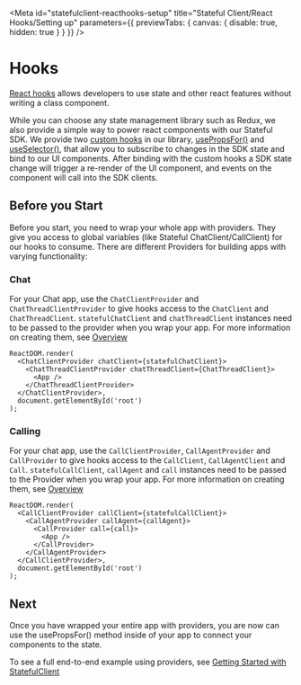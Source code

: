 
<Meta
  id="statefulclient-reacthooks-setup"
  title="Stateful Client/React Hooks/Setting up"
  parameters={{ previewTabs: { canvas: { disable: true, hidden: true } } }}
/>

# Hooks

[React hooks](https://reactjs.org/docs/hooks-intro.html) allows developers to use state and other react features without writing a class component.

While you can choose any state management library such as Redux, we also provide a simple way to power react components with our Stateful SDK.
We provide two [custom hooks](https://reactjs.org/docs/hooks-custom.html) in our library, [usePropsFor()](./?path=/docs/statefulclient-reacthooks-usepropsfor--page) and [useSelector()](./?path=/docs/statefulclient-reacthooks-useselector--page), that allow you to subscribe to changes in the SDK state and bind to our UI components.
After binding with the custom hooks a SDK state change will trigger a re-render of the UI component, and events on the component will call into the SDK clients.

## Before you Start

Before you start, you need to wrap your whole app with providers.
They give you access to global variables (like Stateful ChatClient/CallClient) for our hooks to consume.
There are different Providers for building apps with varying functionality:

### Chat

For your Chat app, use the `ChatClientProvider` and `ChatThreadClientProvider` to give hooks access to the `ChatClient` and `ChatThreadClient`.
`statefulChatClient` and `chatThreadClient` instances need to be passed to the provider when you wrap your app.
For more information on creating them, see [Overview](./?path=/docs/statefulclient-overview--page)

```tsx
ReactDOM.render(
  <ChatClientProvider chatClient={statefulChatClient}>
    <ChatThreadClientProvider chatThreadClient={ChatThreadClient}>
      <App />
    </ChatThreadClientProvider>
  </ChatClientProvider>,
  document.getElementById('root')
);
```

### Calling

For your chat app, use the `CallClientProvider`, `CallAgentProvider` and `CallProvider` to give hooks access to the `CallClient`, `CallAgentClient` and `Call`.
`statefulCallClient`, `callAgent` and `call` instances need to be passed to the Provider when you wrap your app.
For more information on creating them, see [Overview](./?path=/docs/statefulclient-overview--page)

```tsx
ReactDOM.render(
  <CallClientProvider callClient={statefulCallClient}>
    <CallAgentProvider callAgent={callAgent}>
      <CallProvider call={call}>
        <App />
      </CallProvider>
    </CallAgentProvider>
  </CallClientProvider>,
  document.getElementById('root')
);
```

## Next

Once you have wrapped your entire app with providers, you are now can use the usePropsFor() method inside of your app to connect your components to the state.

To see a full end-to-end example using providers, see [Getting Started with StatefulClient](./?path=/docs/quickstarts-statefulclient--page)
